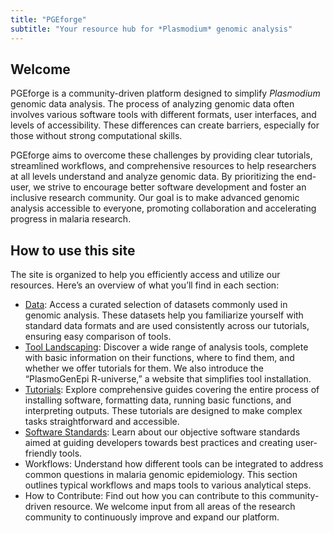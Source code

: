 ```yaml
---
title: "PGEforge"
subtitle: "Your resource hub for *Plasmodium* genomic analysis"
---
```


## Welcome

PGEforge is a community-driven platform designed to simplify *Plasmodium* genomic data analysis. The process of analyzing genomic data often involves various software tools with different formats, user interfaces, and levels of accessibility. These differences can create barriers, especially for those without strong computational skills.

PGEforge aims to overcome these challenges by providing clear tutorials, streamlined workflows, and comprehensive resources to help researchers at all levels understand and analyze genomic data. By prioritizing the end-user, we strive to encourage better software development and foster an inclusive research community. Our goal is to make advanced genomic analysis accessible to everyone, promoting collaboration and accelerating progress in malaria research.

## How to use this site
The site is organized to help you efficiently access and utilize our resources. Here’s an overview of what you’ll find in each section:

-	[Data](website_docs/tutorials_overview.qmd): Access a curated selection of datasets commonly used in genomic analysis. These datasets help you familiarize yourself with standard data formats and are used consistently across our tutorials, ensuring easy comparison of tools.
-	[Tool Landscaping](website_docs/tool_landscaping.qmd): Discover a wide range of analysis tools, complete with basic information on their functions, where to find them, and whether we offer tutorials for them. We also introduce the “PlasmoGenEpi R-universe,” a website that simplifies tool installation.
-	[Tutorials](website_docs/tutorials_overview.qmd): Explore comprehensive guides covering the entire process of installing software, formatting data, running basic functions, and interpreting outputs. These tutorials are designed to make complex tasks straightforward and accessible.
-	[Software Standards](website_docs/tools_to_standards.qmd): Learn about our objective software standards aimed at guiding developers towards best practices and creating user-friendly tools.
-	Workflows: Understand how different tools can be integrated to address common questions in malaria genomic epidemiology. This section outlines typical workflows and maps tools to various analytical steps.
-	How to Contribute: Find out how you can contribute to this community-driven resource. We welcome input from all areas of the research community to continuously improve and expand our platform.


